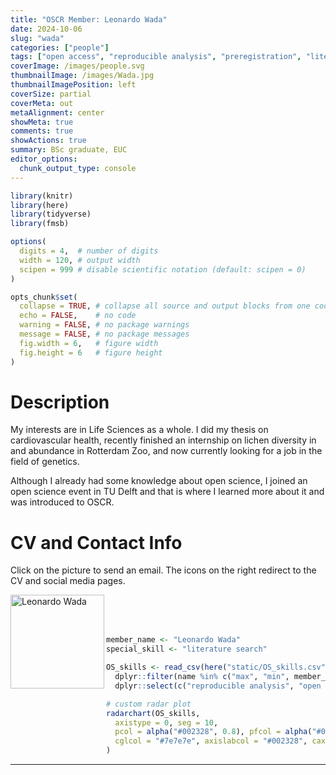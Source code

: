 ```yaml
---
title: "OSCR Member: Leonardo Wada"
date: 2024-10-06
slug: "wada"
categories: ["people"]
tags: ["open access", "reproducible analysis", "preregistration", "literature search", "school-euc"] # top 3 categories + unique + school
coverImage: /images/people.svg
thumbnailImage: /images/Wada.jpg
thumbnailImagePosition: left
coverSize: partial
coverMeta: out
metaAlignment: center
showMeta: true
comments: true
showActions: true
summary: BSc graduate, EUC
editor_options: 
  chunk_output_type: console
---
```


```r

library(knitr)
library(here)
library(tidyverse)
library(fmsb)

options(
  digits = 4,  # number of digits
  width = 120, # output width
  scipen = 999 # disable scientific notation (default: scipen = 0)
)

opts_chunk$set(
  collapse = TRUE, # collapse all source and output blocks from one code chunk into a single block
  echo = FALSE,    # no code
  warning = FALSE, # no package warnings
  message = FALSE, # no package messages
  fig.width = 6,   # figure width
  fig.height = 6   # figure height
)

```

# Description

My interests are in Life Sciences as a whole. I did my thesis on cardiovascular health, recently finished an internship on lichen diversity in and abundance in Rotterdam Zoo, and now currently looking for a job in the field of genetics.

Although I already had some knowledge about open science, I joined an open science event in TU Delft and that is where I learned more about it and was introduced to OSCR.

# CV and Contact Info

Click on the picture to send an email. The icons on the right redirect to the CV and social media pages.

<!-- EMAIL -->
<p>
  <a href="mailto:560377lw@eur.nl">
  <img border="0" alt="Leonardo Wada" src="/images/Wada.jpg" width="150" height="150" align="left">
  </a>
</p>

<!-- CV -->
<p align="center">
  <a href="https://drive.google.com/file/d/14aRLPoF_lpqZauleM99WPjhCYXVo_BIj/view?usp=sharing" class="fa fa-file fa-2x" style="color:#00B969;">
  </a>
</p>

<!-- LINKEDIN -->
<p align="center">
  <a href="https://www.linkedin.com/in/wadaleonardo" class="fa fa-linkedin fa-2x" style="color:#000000;">
  </a>
</p>

<BR><BR><BR>

<!-- # Expertise -->

```r

member_name <- "Leonardo Wada"
special_skill <- "literature search"

OS_skills <- read_csv(here("static/OS_skills.csv")) %>%
  dplyr::filter(name %in% c("max", "min", member_name)) %>%
  dplyr::select(c("reproducible analysis", "open source software", "data sharing", all_of(special_skill), "preregistration", "open access", "data management"))

# custom radar plot
radarchart(OS_skills,
  axistype = 0, seg = 10,
  pcol = alpha("#002328", 0.8), pfcol = alpha("#00B969", 0.6), plwd = 4, centerzero = TRUE, # polygon
  cglcol = "#7e7e7e", axislabcol = "#002328", caxislabels = seq(0, 10, 2), cglwd = 0.8 # grid
)

```

***


